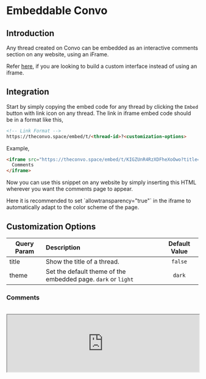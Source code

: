 
# Embeddable Convo

## Introduction

Any thread created on Convo can be embedded as an interactive comments section on any website, using an iFrame.

Refer [here](/integrate/custom-interface), if you are looking to build a custom interface instead of using an iframe.


## Integration

Start by simply copying the embed code for any thread by clicking the `Embed` button with link icon on any thread. The link in iframe embed code should be in a format like this,


```html
<!-- Link Format -->
https://theconvo.space/embed/t/<thread-id>?<customization-options>
```

Example,
```html
<iframe src="https://theconvo.space/embed/t/KIGZUnR4RzXDFheXoOwo?title=false&theme=dark" allowtransparency="true" width="100%" height="600px" style="border: none;">
  Comments
</iframe>
```

Now you can use this snippet on any website by simply inserting this HTML wherever you want the comments page to appear.

<Callout emoji="ℹ️">
  Here it is recommended to set `allowtransparency="true"` in the iframe to automatically adapt to the color scheme of the page.
</Callout>

## Customization Options

| Query Param 	| Description 	| Default Value 	|
|-	|:-	|:-:	|
| title 	| Show the title of a thread. 	| `false` 	|
| theme 	|     Set the default theme of the embedded page. `dark` or `light` 	| `dark` 	|


### Comments
<br/>
<iframe src="https://theconvo.space/embed/dt?url=https%3A%2F%2Fdocs.theconvo.space%2F&threadId=embeddable-convo" allowtransparency="true" width="100%" height="auto">
  Comments
</iframe>
